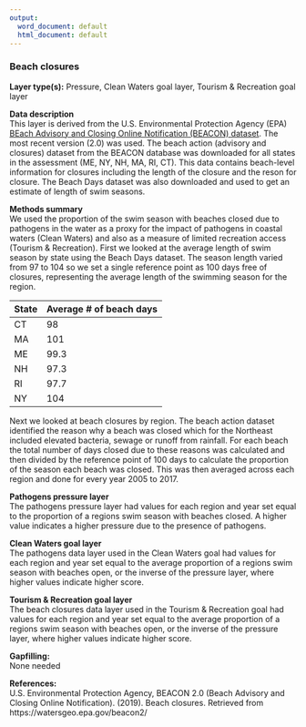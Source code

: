 ```yaml
---
output:
  word_document: default
  html_document: default
---
```

### Beach closures

**Layer type(s):** Pressure, Clean Waters goal layer, Tourism & Recreation goal layer

**Data description**   
This layer is derived from the  U.S. Environmental Protection Agency (EPA)  [BEach Advisory and Closing Online Notification (BEACON) dataset](https://watersgeo.epa.gov/beacon2). The most recent version (2.0) was used. The beach action (advisory and closures) dataset from the BEACON database was downloaded for all states in the assessment (ME, NY, NH, MA, RI, CT). This data contains beach-level information for closures including the length of the closure and the reson for closure. The Beach Days dataset was also downloaded and used to get an estimate of length of swim seasons.

**Methods summary**    
We used the proportion of the swim season with beaches closed due to pathogens in the water as a proxy for the impact of pathogens in coastal waters (Clean Waters) and also as a measure of limited recreation access (Tourism & Recreation). First we looked at the average length of swim season by state using the Beach Days dataset. The season length varied from 97 to 104 so we set a single reference point as 100 days free of closures, representing the average length of the swimming season for the region.

State | Average # of beach days
------|---------------------
CT|98
MA|101
ME|99.3
NH|97.3
RI|97.7
NY|104

Next we looked at beach closures by region. The beach action dataset identified the reason why a beach was closed which for the Northeast included elevated bacteria, sewage or runoff from rainfall. For each beach the total number of days closed due to these reasons was calculated and then divided by the reference point of 100 days to calculate the proportion of the season each beach was closed. This was then averaged across each region and done for every year 2005 to 2017. 

**Pathogens pressure layer**  
The pathogens pressure layer had values for each region and year set equal to the proportion of a regions swim season with beaches closed. A higher value indicates a higher pressure due to the presence of pathogens.

**Clean Waters goal layer**  
The pathogens data layer used in the Clean Waters goal had values for each region and year set equal to the average proportion of a regions swim season with beaches open, or the inverse of the pressure layer, where higher values indicate higher score.

**Tourism & Recreation goal layer**  
The beach closures data layer used in the Tourism & Recreation goal had values for each region and year set equal to the average proportion of a regions swim season with beaches open, or the inverse of the pressure layer, where higher values indicate higher score.

**Gapfilling:**   
None needed

**References:**  
U.S. Environmental Protection Agency, BEACON 2.0 (Beach Advisory and Closing Online Notification). (2019). Beach closures. Retrieved from https://watersgeo.epa.gov/beacon2/
